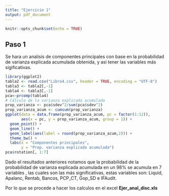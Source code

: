 ```yaml
---
title: "Ejercicio 1"
output: pdf_document
---
```


```r
knitr::opts_chunk$set(echo = TRUE)
```

## Paso 1
Se hara un analisis de componentes principales con base en la probabilidad de varianza explicada acumulada obtenida, y asi tener las variables más sigificativas.


```r
library(ggplot2)
tabla2 <- read.csv("Libro4.csv", header = TRUE, encoding = "UTF-8")
tabla3 <- tabla2[,-1]
tabla4 <- tabla3[,-1]
pca<-prcomp(tabla4)
# Cálculo de la varianza explicada acumulada 
prop_varianza <- pca$sdev^2/sum(pca$sdev^2)
prop_varianza_acum <- cumsum(prop_varianza)
ggplot(data = data.frame(prop_varianza_acum, pc = factor(1:12)),
       aes(x = pc, y = prop_varianza_acum, group = 1)) +
  geom_point() +
  geom_line() +
  geom_label(aes(label = round(prop_varianza_acum,2))) +
  theme_bw() +
  labs(x = "Componentes principales", 
       y = "Prop. varianza explicada acumulada")
pca$rotation[, 1:7]
```
Dado el resultados anteriores notamos que la probabilidad de la probabilidad de varianza explicada acumulada en un 98% se acumula en 7 variables , las cuales son las más significativas, estas variables son: Liquid, Apalanc, Rentab, Bancos, PCP_CT, Gop_SD e IFAudit.

Por lo que se procede a hacer los calculos en el excel **Ejer_anal_disc.xls**
